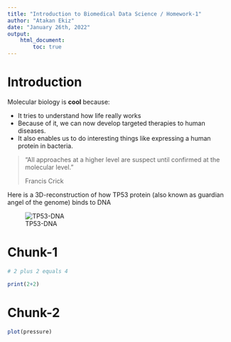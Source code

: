 ---
title: "Introduction to Biomedical Data Science / Homework-1"
author: "Atakan Ekiz"
date: "January 26th, 2022"
output:
    html_document:
        toc: true
---

# Introduction

Molecular biology is **cool** because:

- It tries to understand how life really works
- Because of it, we can now develop targeted therapies to human diseases.
- It also enables us to do interesting things like expressing a human protein in bacteria.

> “All approaches at a higher level are suspect until confirmed at the molecular level.”
>
> Francis Crick

Here is a 3D-reconstruction of how TP53 protein (also known as guardian angel of the genome) binds to DNA

![TP53-DNA](https://proteopedia.org/wiki/images/3/3a/P53.gif)

# Chunk-1

```{r, eval=F}

# 2 plus 2 equals 4

print(2+2)

```


# Chunk-2

```{r}

plot(pressure)

```
